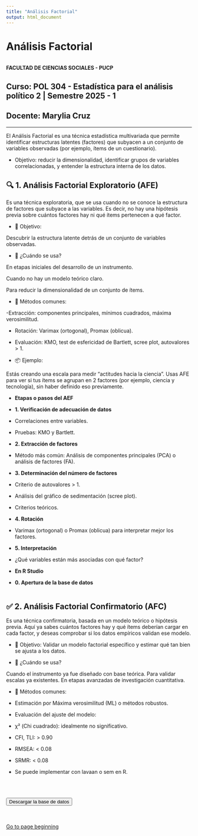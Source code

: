 ```yaml
---
title: "Análisis Factorial"
output: html_document
---
```


# Análisis Factorial

<center><img src=" " width="200"/></center>

**FACULTAD DE CIENCIAS SOCIALES - PUCP**<br>

## Curso: POL 304 - Estadística para el análisis político 2 \| Semestre 2025 - 1 <br>

## Docente: Marylia Cruz <br>

------------------------------------------------------------------------

El Análisis Factorial  es una técnica estadística multivariada que permite identificar estructuras latentes (factores) que subyacen a un conjunto de variables observadas (por ejemplo, ítems de un cuestionario).


- Objetivo: reducir la dimensionalidad, identificar grupos de variables correlacionadas, y entender la estructura interna de los datos.


## **🔍 1. Análisis Factorial Exploratorio (AFE)**


Es una técnica exploratoria, que se usa cuando no se conoce la estructura de factores que subyace a las variables. Es decir, no hay una hipótesis previa sobre cuántos factores hay ni qué ítems pertenecen a qué factor.

- 🎯 Objetivo:

Descubrir la estructura latente detrás de un conjunto de variables observadas.

- 🧪 ¿Cuándo se usa?

En etapas iniciales del desarrollo de un instrumento.

Cuando no hay un modelo teórico claro.

Para reducir la dimensionalidad de un conjunto de ítems.

- 🧰 Métodos comunes:

-Extracción: componentes principales, mínimos cuadrados, máxima verosimilitud.

- Rotación: Varimax (ortogonal), Promax (oblicua).

- Evaluación: KMO, test de esfericidad de Bartlett, scree plot, autovalores > 1.

- 📦 Ejemplo:

Estás creando una escala para medir "actitudes hacia la ciencia". Usas AFE para ver si tus ítems se agrupan en 2 factores (por ejemplo, ciencia y tecnología), sin haber definido eso previamente.

- **Etapas o pasos del AEF**

-  **1. Verificación de adecuación de datos **

- Correlaciones entre variables.
- Pruebas: KMO y Bartlett.

-  **2. Extracción de factores **

- Método más común: Análisis de componentes principales (PCA) o análisis de factores (FA).

-  **3. Determinación del número de factores **

- Criterio de autovalores > 1.

- Análisis del gráfico de sedimentación (scree plot).

- Criterios teóricos.

-  **4. Rotación **

- Varimax (ortogonal) o Promax (oblicua) para interpretar mejor los factores.

-  **5. Interpretación **

- ¿Qué variables están más asociadas con qué factor?

- **En R Studio **

-  **0. Apertura de la base de datos **

```r

```


## **✅ 2. Análisis Factorial Confirmatorio (AFC)**


Es una técnica confirmatoria, basada en un modelo teórico o hipótesis previa. Aquí ya sabes cuántos factores hay y qué ítems deberían cargar en cada factor, y deseas comprobar si los datos empíricos validan ese modelo.

- 🎯 Objetivo:
Validar un modelo factorial específico y estimar qué tan bien se ajusta a los datos.


- 🧪 ¿Cuándo se usa?

Cuando el instrumento ya fue diseñado con base teórica.
Para validar escalas ya existentes.
En etapas avanzadas de investigación cuantitativa.

- 🧰 Métodos comunes:

- Estimación por Máxima verosimilitud (ML) o métodos robustos.
- Evaluación del ajuste del modelo:
- χ² (Chi cuadrado): idealmente no significativo.
- CFI, TLI: > 0.90
- RMSEA: < 0.08
- SRMR: < 0.08

- Se puede implementar con lavaan o sem en R.


<br></br>

</style>

<a href="">
  <button>Descargar la base de datos</button>
</a>

<br></br> [Go to page beginning](#beginning)

